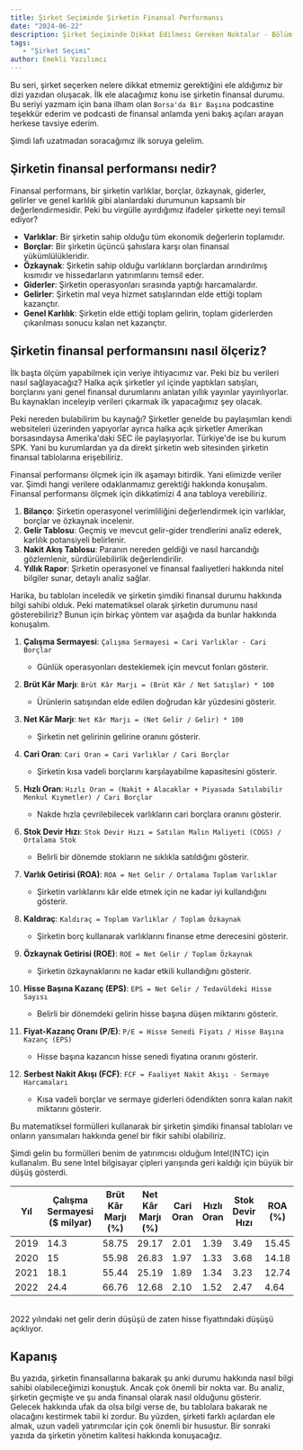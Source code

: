 ```yaml
---
title: Şirket Seçiminde Şirketin Finansal Performansı
date: "2024-06-22"
description: Şirket Seçiminde Dikkat Edilmesi Gereken Noktalar - Bölüm 1 - Finansal Performans
tags: 
   - "Şirket Seçimi"
author: Emekli Yazılımcı
---
```


Bu seri, şirket seçerken nelere dikkat etmemiz gerektiğini ele aldığımız bir dizi yazıdan oluşacak. İlk ele alacağımız konu ise şirketin finansal durumu. Bu seriyi yazmam için bana ilham olan `Borsa'da Bir Başına` podcastine teşekkür ederim ve podcasti de finansal anlamda yeni bakış açıları arayan herkese tavsiye ederim.

Şimdi lafı uzatmadan soracağımız ilk soruya gelelim.

## Şirketin finansal performansı nedir?

Finansal performans, bir şirketin varlıklar, borçlar, özkaynak, giderler, gelirler ve genel karlılık gibi alanlardaki durumunun kapsamlı bir değerlendirmesidir. Peki bu virgülle ayırdığımız ifadeler şirkette neyi temsil ediyor?
- **Varlıklar**: Bir şirketin sahip olduğu tüm ekonomik değerlerin toplamıdır.
- **Borçlar**: Bir şirketin üçüncü şahıslara karşı olan finansal yükümlülükleridir.
- **Özkaynak**: Şirketin sahip olduğu varlıkların borçlardan arındırılmış kısmıdır ve hissedarların yatırımlarını temsil eder.
- **Giderler**: Şirketin operasyonları sırasında yaptığı harcamalardır.
- **Gelirler**: Şirketin mal veya hizmet satışlarından elde ettiği toplam kazançtır.
- **Genel Karlılık**: Şirketin elde ettiği toplam gelirin, toplam giderlerden çıkarılması sonucu kalan net kazançtır.

## Şirketin finansal performansını nasıl ölçeriz?

İlk başta ölçüm yapabilmek için veriye ihtiyacımız var. Peki biz bu verileri nasıl sağlayacağız? Halka açık şirketler yıl içinde yaptıkları satışları, borçlarını yani genel finansal durumlarını anlatan yıllık yayınlar yayınlıyorlar. Bu kaynakları inceleyip verileri çıkarmak ilk yapacağımız şey olacak.

Peki nereden bulabilirim bu kaynağı? Şirketler genelde bu paylaşımları kendi websiteleri üzerinden yapıyorlar ayrıca halka açık şirketler Amerikan borsasındaysa Amerika'daki SEC ile paylaşıyorlar. Türkiye'de ise bu kurum SPK. Yani bu kurumlardan ya da direkt şirketin web sitesinden şirketin finansal tablolarına erişebiliriz.

Finansal performansı ölçmek için ilk aşamayı bitirdik. Yani elimizde veriler var. Şimdi hangi verilere odaklanmamız gerektiği hakkında konuşalım. Finansal performansı ölçmek için dikkatimizi 4 ana tabloya verebiliriz.

1. **Bilanço**: Şirketin operasyonel verimliliğini değerlendirmek için varlıklar, borçlar ve özkaynak incelenir.
2. **Gelir Tablosu**: Geçmiş ve mevcut gelir-gider trendlerini analiz ederek, karlılık potansiyeli belirlenir.
3. **Nakit Akış Tablosu**: Paranın nereden geldiği ve nasıl harcandığı gözlemlenir, sürdürülebilirlik değerlendirilir.
4. **Yıllık Rapor**: Şirketin operasyonel ve finansal faaliyetleri hakkında nitel bilgiler sunar, detaylı analiz sağlar.

Harika, bu tabloları inceledik ve şirketin şimdiki finansal durumu hakkında bilgi sahibi olduk. Peki matematiksel olarak şirketin durumunu nasıl gösterebiliriz? Bunun için birkaç yöntem var aşağıda da bunlar hakkında konuşalım.

1. **Çalışma Sermayesi**: `Çalışma Sermayesi = Cari Varlıklar - Cari Borçlar`
   - Günlük operasyonları desteklemek için mevcut fonları gösterir.

2. **Brüt Kâr Marjı**: `Brüt Kâr Marjı = (Brüt Kâr / Net Satışlar) * 100`
   - Ürünlerin satışından elde edilen doğrudan kâr yüzdesini gösterir.

3. **Net Kâr Marjı**: `Net Kâr Marjı = (Net Gelir / Gelir) * 100`
   - Şirketin net gelirinin gelirine oranını gösterir.

4. **Cari Oran**: `Cari Oran = Cari Varlıklar / Cari Borçlar`
   - Şirketin kısa vadeli borçlarını karşılayabilme kapasitesini gösterir.

5. **Hızlı Oran**: `Hızlı Oran = (Nakit + Alacaklar + Piyasada Satılabilir Menkul Kıymetler) / Cari Borçlar`
   - Nakde hızla çevrilebilecek varlıkların cari borçlara oranını gösterir.

6. **Stok Devir Hızı**: `Stok Devir Hızı = Satılan Malın Maliyeti (COGS) / Ortalama Stok`
   - Belirli bir dönemde stokların ne sıklıkla satıldığını gösterir.

7. **Varlık Getirisi (ROA)**: `ROA = Net Gelir / Ortalama Toplam Varlıklar`
   - Şirketin varlıklarını kâr elde etmek için ne kadar iyi kullandığını gösterir.

8. **Kaldıraç**: `Kaldıraç = Toplam Varlıklar / Toplam Özkaynak`
   - Şirketin borç kullanarak varlıklarını finanse etme derecesini gösterir.

9. **Özkaynak Getirisi (ROE)**: `ROE = Net Gelir / Toplam Özkaynak`
   - Şirketin özkaynaklarını ne kadar etkili kullandığını gösterir.

10. **Hisse Başına Kazanç (EPS)**: `EPS = Net Gelir / Tedavüldeki Hisse Sayısı`
    - Belirli bir dönemdeki gelirin hisse başına düşen miktarını gösterir.

11. **Fiyat-Kazanç Oranı (P/E)**: `P/E = Hisse Senedi Fiyatı / Hisse Başına Kazanç (EPS)`
    - Hisse başına kazancın hisse senedi fiyatına oranını gösterir.

12. **Serbest Nakit Akışı (FCF)**: `FCF = Faaliyet Nakit Akışı - Sermaye Harcamaları`
    - Kısa vadeli borçlar ve sermaye giderleri ödendikten sonra kalan nakit miktarını gösterir.

Bu matematiksel formülleri kullanarak bir şirketin şimdiki finansal tabloları ve onların yansımaları hakkında genel bir fikir sahibi olabiliriz. 

Şimdi gelin bu formülleri benim de yatırımcısı olduğum Intel(INTC) için kullanalım. Bu sene Intel bilgisayar çipleri yarışında geri kaldığı için büyük bir düşüş gösterdi.

<div className="overflow-x-auto">
<table className="min-w-full bg-white border border-gray-300">
  <thead className="bg-gray-200 text-gray-600 uppercase text-sm leading-normal">
    <tr className="border-b border-gray-300">
      <th className="py-3 px-6 text-left border-r border-gray-300">Yıl</th>
      <th className="py-3 px-6 text-left border-r border-gray-300">Çalışma Sermayesi ($ milyar)</th>
      <th className="py-3 px-6 text-left border-r border-gray-300">Brüt Kâr Marjı (%)</th>
      <th className="py-3 px-6 text-left border-r border-gray-300">Net Kâr Marjı (%)</th>
      <th className="py-3 px-6 text-left border-r border-gray-300">Cari Oran</th>
      <th className="py-3 px-6 text-left border-r border-gray-300">Hızlı Oran</th>
      <th className="py-3 px-6 text-left border-r border-gray-300">Stok Devir Hızı</th>
      <th className="py-3 px-6 text-left border-r border-gray-300">ROA (%)</th>
      <th className="py-3 px-6 text-left border-r border-gray-300">Kaldıraç</th>
      <th className="py-3 px-6 text-left border-r border-gray-300">ROE (%)</th>
      <th className="py-3 px-6 text-left border-r border-gray-300">EPS ($)</th>
      <th className="py-3 px-6 text-left border-r border-gray-300">P/E Oranı</th>
      <th className="py-3 px-6 text-left">FCF ($ milyar)</th>
    </tr>
  </thead>
  <tbody className="text-gray-600 text-sm font-light">
    <tr className="border-b border-gray-300">
      <td className="py-3 px-6 text-left border-r border-gray-300">2019</td>
      <td className="py-3 px-6 text-left border-r border-gray-300">14.3</td>
      <td className="py-3 px-6 text-left border-r border-gray-300">58.75</td>
      <td className="py-3 px-6 text-left border-r border-gray-300">29.17</td>
      <td className="py-3 px-6 text-left border-r border-gray-300">2.01</td>
      <td className="py-3 px-6 text-left border-r border-gray-300">1.39</td>
      <td className="py-3 px-6 text-left border-r border-gray-300">3.49</td>
      <td className="py-3 px-6 text-left border-r border-gray-300">15.45</td>
      <td className="py-3 px-6 text-left border-r border-gray-300">1.68</td>
      <td className="py-3 px-6 text-left border-r border-gray-300">25.61</td>
      <td className="py-3 px-6 text-left border-r border-gray-300">4.80</td>
      <td className="py-3 px-6 text-left border-r border-gray-300">12.50</td>
      <td className="py-3 px-6 text-left">16.9</td>
    </tr>
    <tr className="border-b border-gray-300">
      <td className="py-3 px-6 text-left border-r border-gray-300">2020</td>
      <td className="py-3 px-6 text-left border-r border-gray-300">15</td>
      <td className="py-3 px-6 text-left border-r border-gray-300">55.98</td>
      <td className="py-3 px-6 text-left border-r border-gray-300">26.83</td>
      <td className="py-3 px-6 text-left border-r border-gray-300">1.97</td>
      <td className="py-3 px-6 text-left border-r border-gray-300">1.33</td>
      <td className="py-3 px-6 text-left border-r border-gray-300">3.68</td>
      <td className="py-3 px-6 text-left border-r border-gray-300">14.18</td>
      <td className="py-3 px-6 text-left border-r border-gray-300">1.78</td>
      <td className="py-3 px-6 text-left border-r border-gray-300">24.30</td>
      <td className="py-3 px-6 text-left border-r border-gray-300">5.08</td>
      <td className="py-3 px-6 text-left border-r border-gray-300">9.84</td>
      <td className="py-3 px-6 text-left">15.3</td>
    </tr>
    <tr className="border-b border-gray-300">
      <td className="py-3 px-6 text-left border-r border-gray-300">2021</td>
      <td className="py-3 px-6 text-left border-r border-gray-300">18.1</td>
      <td className="py-3 px-6 text-left border-r border-gray-300">55.44</td>
      <td className="py-3 px-6 text-left border-r border-gray-300">25.19</td>
      <td className="py-3 px-6 text-left border-r border-gray-300">1.89</td>
      <td className="py-3 px-6 text-left border-r border-gray-300">1.34</td>
      <td className="py-3 px-6 text-left border-r border-gray-300">3.23</td>
      <td className="py-3 px-6 text-left border-r border-gray-300">12.74</td>
      <td className="py-3 px-6 text-left border-r border-gray-300">1.83</td>
      <td className="py-3 px-6 text-left border-r border-gray-300">21.63</td>
      <td className="py-3 px-6 text-left border-r border-gray-300">4.90</td>
      <td className="py-3 px-6 text-left border-r border-gray-300">11.02</td>
      <td className="py-3 px-6 text-left">8.9</td>
    </tr>
    <tr className="border-b border-gray-300">
      <td className="py-3 px-6 text-left border-r border-gray-300">2022</td>
      <td className="py-3 px-6 text-left border-r border-gray-300">24.4</td>
      <td className="py-3 px-6 text-left border-r border-gray-300">66.76</td>
      <td className="py-3 px-6 text-left border-r border-gray-300">12.68</td>
      <td className="py-3 px-6 text-left border-r border-gray-300">2.10</td>
      <td className="py-3 px-6 text-left border-r border-gray-300">1.52</td>
      <td className="py-3 px-6 text-left border-r border-gray-300">2.47</td>
      <td className="py-3 px-6 text-left border-r border-gray-300">4.64</td>
      <td className="py-3 px-6 text-left border-r border-gray-300">1.91</td>
      <td className="py-3 px-6 text-left border-r border-gray-300">8.42</td>
      <td className="py-3 px-6 text-left border-r border-gray-300">1.93</td>
      <td className="py-3 px-6 text-left border-r border-gray-300">15.54</td>
      <td className="py-3 px-6 text-left">4.7</td>
    </tr>
  </tbody>
</table>
</div>

<br/>
2022 yılındaki net gelir derin düşüşü de zaten hisse fiyattındaki düşüşü açıklıyor.


## Kapanış

Bu yazıda, şirketin finansallarına bakarak şu anki durumu hakkında nasıl bilgi sahibi olabileceğimizi konuştuk. Ancak çok önemli bir nokta var. Bu analiz, şirketin geçmişte ve şu anda finansal olarak nasıl olduğunu gösterir. Gelecek hakkında ufak da olsa bilgi verse de, bu tablolara bakarak ne olacağını kestirmek tabii ki zordur. Bu yüzden, şirketi farklı açılardan ele almak, uzun vadeli yatırımcılar için çok önemli bir husustur. Bir sonraki yazıda da şirketin yönetim kalitesi hakkında konuşacağız.